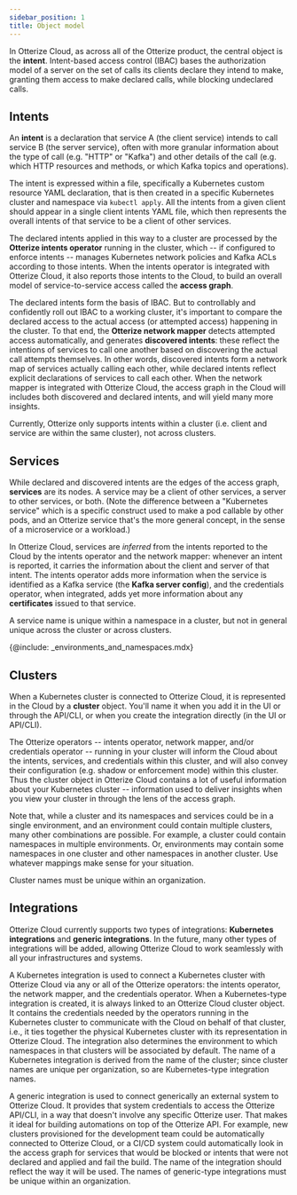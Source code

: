 ```yaml
---
sidebar_position: 1
title: Object model
---
```

In Otterize Cloud, as across all of the Otterize product, the central object is the **intent**. Intent-based access control (IBAC) bases the authorization model of a server on the set of calls its clients declare they intend to make, granting them access to make declared calls, while blocking undeclared calls.

## Intents

An **intent** is a declaration that service A (the client service) intends to call service B (the server service), often with more granular information about the type of call (e.g. "HTTP" or "Kafka") and other details of the call (e.g. which HTTP resources and methods, or which Kafka topics and operations).

The intent is expressed within a file, specifically a Kubernetes custom resource YAML declaration, that is then created in a specific Kubernetes cluster and namespace via `kubectl apply`. All the intents from a given client should appear in a single client intents YAML file, which then represents the overall intents of that service to be a client of other services.

The declared intents applied in this way to a cluster are processed by the **Otterize intents operator** running in the cluster, which -- if configured to enforce intents -- manages Kubernetes network policies and Kafka ACLs according to those intents. When the intents operator is integrated with Otterize Cloud, it also reports those intents to the Cloud, to build an overall model of service-to-service access called the **access graph**.

The declared intents form the basis of IBAC. But to controllably and confidently roll out IBAC to a working cluster, it's important to compare the declared access to the actual access (or attempted access) happening in the cluster. To that end, the **Otterize network mapper** detects attempted access automatically, and generates **discovered intents**: these reflect the intentions of services to call one another based on discovering the actual call attempts themselves. In other words, discovered intents form a network map of services actually calling each other, while declared intents reflect explicit declarations of services to call each other. When the network mapper is integrated with Otterize Cloud, the access graph in the Cloud will includes both discovered and declared intents, and will yield many more insights.

Currently, Otterize only supports intents within a cluster (i.e. client and service are within the same cluster), not across clusters.

## Services

While declared and discovered intents are the edges of the access graph, **services** are its nodes. A service may be a client of other services, a server to other services, or both. (Note the difference between a "Kubernetes service" which is a specific construct used to make a pod callable by other pods, and an Otterize service that's the more general concept, in the sense of a microservice or a workload.)

In Otterize Cloud, services are _inferred_ from the intents reported to the Cloud by the intents operator and the network mapper: whenever an intent is reported, it carries the information about the client and server of that intent. The intents operator adds more information when the service is identified as a Kafka service (the **Kafka server config**), and the credentials operator, when integrated, adds yet more information about any **certificates** issued to that service.

A service name is unique within a namespace in a cluster, but not in general unique across the cluster or across clusters.

{@include: _environments_and_namespaces.mdx}
## Clusters

When a Kubernetes cluster is connected to Otterize Cloud, it is represented in the Cloud by a **cluster** object. You'll name it when you add it in the UI or through the API/CLI, or when you create the integration directly (in the UI or API/CLI).

The Otterize operators -- intents operator, network mapper, and/or credentials operator -- running in your cluster will inform the Cloud about the intents, services, and credentials within this cluster, and will also convey their configuration (e.g. shadow or enforcement mode) within this cluster. Thus the cluster object in Otterize Cloud contains a lot of useful information about your Kubernetes cluster -- information used to deliver insights when you view your cluster in through the lens of the access graph.

Note that, while a cluster and its namespaces and services could be in a single environment, and an environment could contain multiple clusters, many other combinations are possible. For example, a cluster could contain namespaces in multiple environments. Or, environments may contain some namespaces in one cluster and other namespaces in another cluster. Use whatever mappings make sense for your situation.

Cluster names must be unique within an organization.

## Integrations

Otterize Cloud currently supports two types of integrations: **Kubernetes integrations** and **generic integrations**. In the future, many other types of integrations will be added, allowing Otterize Cloud to work seamlessly with all your infrastructures and systems.

A Kubernetes integration is used to connect a Kubernetes cluster with Otterize Cloud via any or all of the Otterize operators: the intents operator, the network mapper, and the credentials operator. When a Kubernetes-type integration is created, it is always linked to an Otterize Cloud cluster object. It contains the credentials needed by the operators running in the Kubernetes cluster to communicate with the Cloud on behalf of that cluster, i.e., it ties together the physical Kubernetes cluster with its representation in Otterize Cloud. The integration also determines the environment to which namespaces in that clusters will be associated by default. The name of a Kubernetes integration is derived from the name of the cluster; since cluster names are unique per organization, so are Kubernetes-type integration names.

A generic integration is used to connect generically an external system to Otterize Cloud. It provides that system credentials to access the Otterize API/CLI, in a way that doesn't involve any specific Otterize user. That makes it ideal for building automations on top of the Otterize API. For example, new clusters provisioned for the development team could be automatically connected to Otterize Cloud, or a CI/CD system could automatically look in the access graph for services that would be blocked or intents that were not declared and applied and fail the build. The name of the integration should reflect the way it will be used. The names of generic-type integrations must be unique within an organization.
